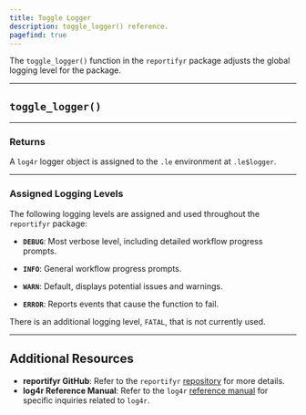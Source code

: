 ```yaml
---
title: Toggle Logger
description: toggle_logger() reference. 
pagefind: true
---
```



The `toggle_logger()` function in the `reportifyr` package adjusts the global logging level for the package. 

---

## `toggle_logger()`

<EmbeddedHTML filename="/public/html_files/toggle_logger.html"/>

---

### Returns

A `log4r` logger object is assigned to the `.le` environment at `.le$logger`. 

---

### Assigned Logging Levels

The following logging levels are assigned and used throughout the `reportifyr` package:

- **`DEBUG`**: Most verbose level, including detailed workflow progress prompts.

- **`INFO`**: General workflow progress prompts.

- **`WARN`**: Default, displays potential issues and warnings.

- **`ERROR`**: Reports events that cause the function to fail.

There is an additional logging level, `FATAL`, that is not currently used.

---

## Additional Resources

- **reportifyr GitHub**: Refer to the `reportifyr` [repository](https://github.com/A2-ai/reportifyr) for more details.
- **log4r Reference Manual**: Refer to the `log4r` [reference manual](https://cran.r-project.org/web/packages/log4r/log4r.pdf) for specific inquiries related to `log4r`.
